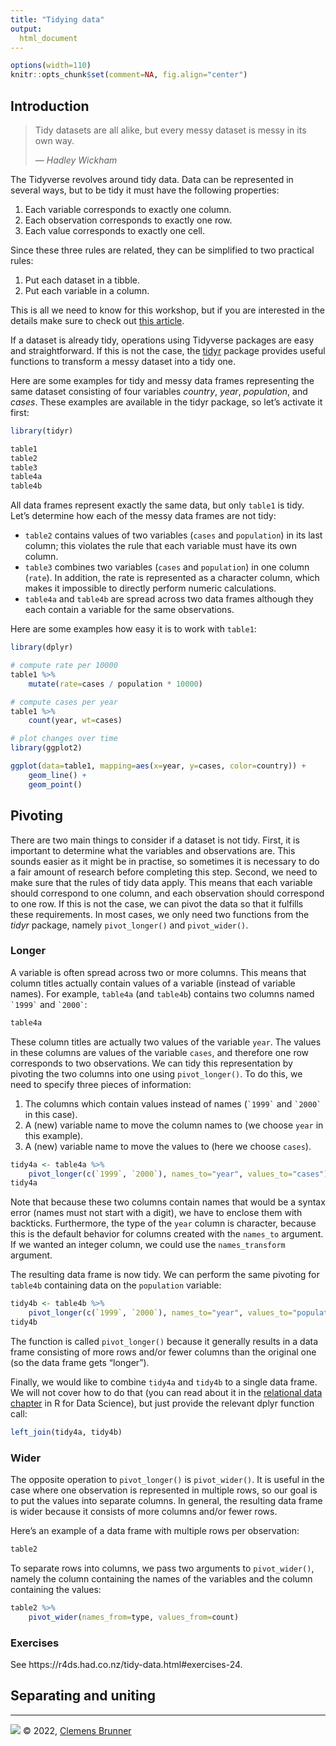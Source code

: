 ```yaml
---
title: "Tidying data"
output:
  html_document
---
```


```r
options(width=110)
knitr::opts_chunk$set(comment=NA, fig.align="center")
```

## Introduction

> Tidy datasets are all alike, but every messy dataset is messy in its own way.
> 
>   *&mdash; Hadley Wickham*

The Tidyverse revolves around tidy data. Data can be represented in several ways, but to be tidy it must have the following properties:

1. Each variable corresponds to exactly one column.
2. Each observation corresponds to exactly one row.
3. Each value corresponds to exactly one cell.

Since these three rules are related, they can be simplified to two practical rules:

1. Put each dataset in a tibble.
2. Put each variable in a column.

This is all we need to know for this workshop, but if you are interested in the details make sure to check out [this article](https://www.jstatsoft.org/article/view/v059i10).

If a dataset is already tidy, operations using Tidyverse packages are easy and straightforward. If this is not the case, the [tidyr](https://tidyr.tidyverse.org/) package provides useful functions to transform a messy dataset into a tidy one.

Here are some examples for tidy and messy data frames representing the same dataset consisting of four variables *country*, *year*, *population*, and *cases*. These examples are available in the tidyr package, so let's activate it first:

```r
library(tidyr)
```

```r
table1
table2
table3
table4a
table4b
```

All data frames represent exactly the same data, but only `table1` is tidy. Let's determine how each of the messy data frames are not tidy:

- `table2` contains values of two variables (`cases` and `population`) in its last column; this violates the rule that each variable must have its own column.
- `table3` combines two variables (`cases` and `population`) in one column (`rate`). In addition, the rate is represented as a character column, which makes it impossible to directly perform numeric calculations.
- `table4a` and `table4b` are spread across two data frames although they each contain a variable for the same observations.

Here are some examples how easy it is to work with `table1`:

```r
library(dplyr)

# compute rate per 10000
table1 %>% 
    mutate(rate=cases / population * 10000)

# compute cases per year
table1 %>% 
    count(year, wt=cases)

# plot changes over time
library(ggplot2)

ggplot(data=table1, mapping=aes(x=year, y=cases, color=country)) +
    geom_line() +
    geom_point()
```

## Pivoting
There are two main things to consider if a dataset is not tidy. First, it is important to determine what the variables and observations are. This sounds easier as it might be in practise, so sometimes it is necessary to do a fair amount of research before completing this step. Second, we need to make sure that the rules of tidy data apply. This means that each variable should correspond to one column, and each observation should correspond to one row. If this is not the case, we can pivot the data so that it fulfills these requirements. In most cases, we only need two functions from the *tidyr*  package, namely `pivot_longer()` and `pivot_wider()`.

### Longer
A variable is often spread across two or more columns. This means that column titles actually contain values of a variable (instead of variable names). For example, `table4a` (and `table4b`) contains two columns named `` `1999` `` and `` `2000` ``:

```r
table4a
```

These column titles are actually two values of the variable `year`. The values in these columns are values of the variable `cases`, and therefore one row corresponds to two observations. We can tidy this representation by pivoting the two columns into one using `pivot_longer()`. To do this, we need to specify three pieces of information:

1. The columns which contain values instead of names (`` `1999` `` and `` `2000` `` in this case).
2. A (new) variable name to move the column names to (we choose `year` in this example).
3. A (new) variable name to move the values to (here we choose `cases`).

```r
tidy4a <- table4a %>% 
    pivot_longer(c(`1999`, `2000`), names_to="year", values_to="cases")
tidy4a
```

Note that because these two columns contain names that would be a syntax error (names must not start with a digit), we have to enclose them with backticks. Furthermore, the type of the `year` column is character, because this is the default behavior for columns created with the `names_to` argument. If we wanted an integer column, we could use the `names_transform` argument.

The resulting data frame is now tidy. We can perform the same pivoting for `table4b` containing data on the `population` variable:

```r
tidy4b <- table4b %>% 
    pivot_longer(c(`1999`, `2000`), names_to="year", values_to="population")
tidy4b
```

The function is called `pivot_longer()` because it generally results in a data frame consisting of more rows and/or fewer columns than the original one (so the data frame gets "longer").

Finally, we would like to combine `tidy4a` and `tidy4b` to a single data frame. We will not cover how to do that (you can read about it in the [relational data chapter](https://r4ds.had.co.nz/relational-data.html#relational-data) in R for Data Science), but just provide the relevant dplyr function call:

```r
left_join(tidy4a, tidy4b)
```

### Wider
The opposite operation to `pivot_longer()` is `pivot_wider()`. It is useful in the case where one observation is represented in multiple rows, so our goal is to put the values into separate columns. In general, the resulting data frame is wider because it consists of more columns and/or fewer rows.

Here's an example of a data frame with multiple rows per observation:

```r
table2
```

To separate rows into columns, we pass two arguments to `pivot_wider()`, namely the column containing the names of the variables and the column containing the values:

```r
table2 %>% 
    pivot_wider(names_from=type, values_from=count)
```

### Exercises
See https://r4ds.had.co.nz/tidy-data.html#exercises-24.

## Separating and uniting

---
[![](https://i.creativecommons.org/l/by-nc-sa/4.0/88x31.png)](http://creativecommons.org/licenses/by-nc-sa/4.0/)
© 2022, [Clemens Brunner](https://cbrnr.github.io/)
